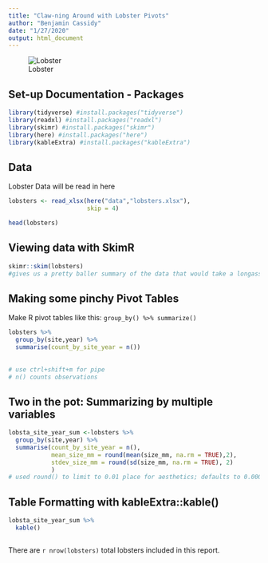 ```yaml
---
title: "Claw-ning Around with Lobster Pivots"
author: "Benjamin Cassidy"
date: "1/27/2020"
output: html_document
---
```


![Lobster](lobster.jpg) 


## Set-up Documentation - Packages
```r

library(tidyverse) #install.packages("tidyverse")
library(readxl) #install.packages("readxl")
library(skimr) #install.packages("skimr")
library(here) #install.packages("here")
library(kableExtra) #install.packages("kableExtra")

```

## Data

Lobster Data will be read in here

```r

lobsters <- read_xlsx(here("data","lobsters.xlsx"), 
                      skip = 4)

head(lobsters)

```

## Viewing data with SkimR

```r

skimr::skim(lobsters)
#gives us a pretty baller summary of the data that would take a longass fricken time in SQL to write...

```


## Making some pinchy Pivot Tables

Make R pivot tables like this: `group_by() %>% summarize()`

```r

lobsters %>% 
  group_by(site,year) %>% 
  summarise(count_by_site_year = n())
  
  
# use ctrl+shift+m for pipe
# n() counts observations 


```

## Two in the pot: Summarizing by multiple variables

```r

lobsta_site_year_sum <-lobsters %>% 
  group_by(site,year) %>% 
  summarise(count_by_site_year = n(),
            mean_size_mm = round(mean(size_mm, na.rm = TRUE),2),
            stdev_size_mm = round(sd(size_mm, na.rm = TRUE), 2)
            )
# used round() to limit to 0.01 place for aesthetics; defaults to 0.0001 

```

## Table Formatting with kableExtra::kable()

```r

lobsta_site_year_sum %>%
  kable()



```

There are `r nrow(lobsters)` total lobsters included in this report. 













